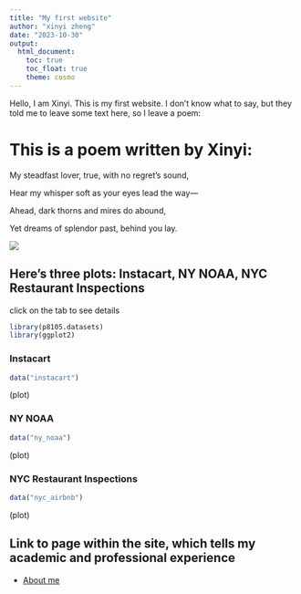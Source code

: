 ```yaml
---
title: "My first website"
author: "xinyi zheng"
date: "2023-10-30"
output: 
  html_document:
    toc: true
    toc_float: true
    theme: cosmo
---
```


Hello, I am Xinyi. This is my first website. I don’t know what to say, but they told me to leave some text here, so I leave a poem:

# This is a poem written by Xinyi:

My steadfast lover, true, with no regret's sound,

Hear my whisper soft as your eyes lead the way—

Ahead, dark thorns and mires do abound,

Yet dreams of splendor past, behind you lay.

![](image/yyye.png)

## Here's three plots: Instacart, NY NOAA, NYC Restaurant Inspections{.tabsets}
click on the tab to see details
```r
library(p8105.datasets)
library(ggplot2)
```

### Instacart
```r
data("instacart")
```

(plot)

### NY NOAA

```r
data("ny_noaa")
```

(plot)

### NYC Restaurant Inspections

```r
data("nyc_airbnb")
```

(plot)


## Link to page within the site, which tells my academic and professional experience

* [About me](about.html)







